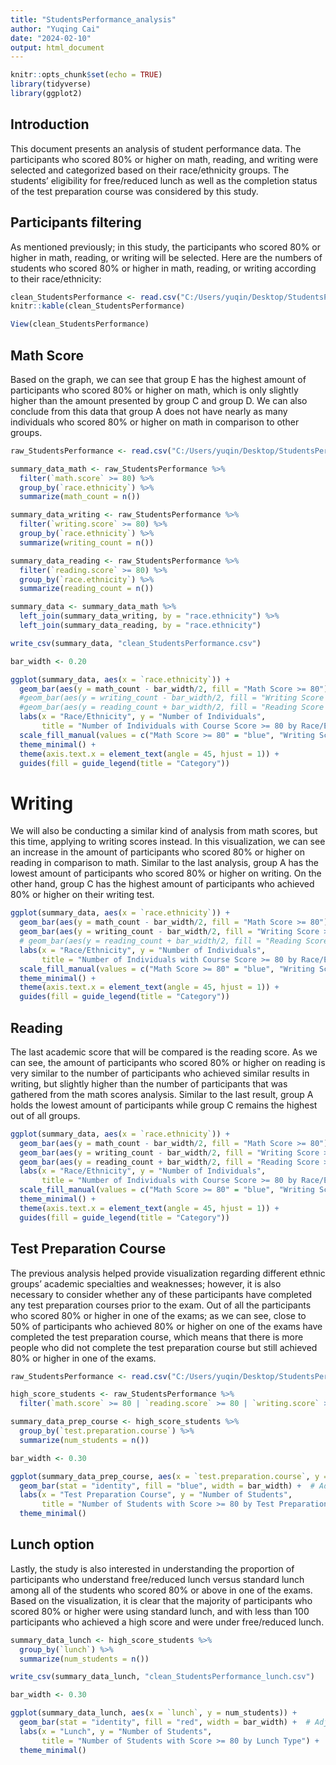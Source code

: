---
title: "StudentsPerformance_analysis"
author: "Yuqing Cai"
date: "2024-02-10"
output: html_document
---

```{r setup, include=FALSE}
knitr::opts_chunk$set(echo = TRUE)
library(tidyverse)
library(ggplot2)
```

## Introduction

This document presents an analysis of student performance data. The participants who scored 80% or higher on math, reading, and writing were selected and categorized based on their race/ethnicity groups. The students' eligibility for free/reduced lunch as well as the completion status of the test preparation course was considered by this study.



## Participants filtering
As mentioned previously; in this study, the participants who scored 80% or higher in math, reading, or writing will be selected. Here are the numbers of students who scored 80% or higher in math, reading, or writing according to their race/ethnicity:

```{r StudentsPerformance_read, echo=FALSE}
clean_StudentsPerformance <- read.csv("C:/Users/yuqin/Desktop/StudentsPerformance_Project/data_clean/clean_StudentsPerformance.csv")
knitr::kable(clean_StudentsPerformance)
```

```{r StudentsPerformance_show, echo=FALSE}
View(clean_StudentsPerformance)
```


## Math Score

Based on the graph, we can see that group E has the highest amount of participants who scored 80% or higher on math, which is only slightly higher than the amount presented by group C and group D. We can also conclude from this data that group A does not have nearly as many individuals who scored 80% or higher on math in comparison to other groups. 

```{r math, echo=FALSE, message=FALSE, warning=FALSE, paged.print=FALSE}
raw_StudentsPerformance <- read.csv("C:/Users/yuqin/Desktop/StudentsPerformance_Project/data_raw/raw_StudentsPerformance.csv")

summary_data_math <- raw_StudentsPerformance %>%
  filter(`math.score` >= 80) %>%
  group_by(`race.ethnicity`) %>%
  summarize(math_count = n())

summary_data_writing <- raw_StudentsPerformance %>%
  filter(`writing.score` >= 80) %>%
  group_by(`race.ethnicity`) %>%
  summarize(writing_count = n())

summary_data_reading <- raw_StudentsPerformance %>%
  filter(`reading.score` >= 80) %>%
  group_by(`race.ethnicity`) %>%
  summarize(reading_count = n())

summary_data <- summary_data_math %>%
  left_join(summary_data_writing, by = "race.ethnicity") %>%
  left_join(summary_data_reading, by = "race.ethnicity")

write_csv(summary_data, "clean_StudentsPerformance.csv")

bar_width <- 0.20

ggplot(summary_data, aes(x = `race.ethnicity`)) +
  geom_bar(aes(y = math_count - bar_width/2, fill = "Math Score >= 80"), stat = "identity", width = bar_width, position = position_nudge(x = -bar_width)) +
  #geom_bar(aes(y = writing_count - bar_width/2, fill = "Writing Score >= 80"), stat = "identity", width = bar_width) +
  #geom_bar(aes(y = reading_count + bar_width/2, fill = "Reading Score >= 80"), stat = "identity", width = bar_width, position = position_nudge(x = bar_width)) +
  labs(x = "Race/Ethnicity", y = "Number of Individuals",
       title = "Number of Individuals with Course Score >= 80 by Race/Ethnicity") +
  scale_fill_manual(values = c("Math Score >= 80" = "blue", "Writing Score >= 80" = "red", "Reading Score >= 80" = "green")) +
  theme_minimal() +
  theme(axis.text.x = element_text(angle = 45, hjust = 1)) +
  guides(fill = guide_legend(title = "Category"))

```


# Writing
We will also be conducting a similar kind of analysis from math scores, but this time, applying to writing scores instead. In this visualization, we can see an increase in the amount of participants who scored 80% or higher on reading in comparison to math. Similar to the last analysis, group A has the lowest amount of participants who scored 80% or higher on writing. On the other hand, group C has the highest amount of participants who achieved 80% or higher on their writing test.

```{r Writing, echo=FALSE}
ggplot(summary_data, aes(x = `race.ethnicity`)) +
  geom_bar(aes(y = math_count - bar_width/2, fill = "Math Score >= 80"), stat = "identity", width = bar_width, position = position_nudge(x = -bar_width)) +
  geom_bar(aes(y = writing_count - bar_width/2, fill = "Writing Score >= 80"), stat = "identity", width = bar_width) +
  # geom_bar(aes(y = reading_count + bar_width/2, fill = "Reading Score >= 80"), stat = "identity", width = bar_width, position = position_nudge(x = bar_width)) +
  labs(x = "Race/Ethnicity", y = "Number of Individuals",
       title = "Number of Individuals with Course Score >= 80 by Race/Ethnicity") +
  scale_fill_manual(values = c("Math Score >= 80" = "blue", "Writing Score >= 80" = "red", "Reading Score >= 80" = "green")) +
  theme_minimal() +
  theme(axis.text.x = element_text(angle = 45, hjust = 1)) +
  guides(fill = guide_legend(title = "Category"))
```


## Reading
The last academic score that will be compared is the reading score. As we can see, the amount of participants who scored 80% or higher on reading is very similar to the number of participants who achieved similar results in writing, but slightly higher than the number of participants that was gathered from the math scores analysis. Similar to the last result, group A holds the lowest amount of participants while group C remains the highest out of all groups.

```{r reading, echo=FALSE}
ggplot(summary_data, aes(x = `race.ethnicity`)) +
  geom_bar(aes(y = math_count - bar_width/2, fill = "Math Score >= 80"), stat = "identity", width = bar_width, position = position_nudge(x = -bar_width)) +
  geom_bar(aes(y = writing_count - bar_width/2, fill = "Writing Score >= 80"), stat = "identity", width = bar_width) +
  geom_bar(aes(y = reading_count + bar_width/2, fill = "Reading Score >= 80"), stat = "identity", width = bar_width, position = position_nudge(x = bar_width)) +
  labs(x = "Race/Ethnicity", y = "Number of Individuals",
       title = "Number of Individuals with Course Score >= 80 by Race/Ethnicity") +
  scale_fill_manual(values = c("Math Score >= 80" = "blue", "Writing Score >= 80" = "red", "Reading Score >= 80" = "green")) +
  theme_minimal() +
  theme(axis.text.x = element_text(angle = 45, hjust = 1)) +
  guides(fill = guide_legend(title = "Category"))
```

## Test Preparation Course
The previous analysis helped provide visualization regarding different ethnic groups' academic specialties and weaknesses; however, it is also necessary to consider whether any of these participants have completed any test preparation courses prior to the exam. Out of all the participants who scored 80% or higher in one of the exams; as we can see, close to 50% of participants who achieved 80% or higher on one of the exams have completed the test preparation course, which means that there is more people who did not complete the test preparation course but still achieved 80% or higher in one of the exams.


```{r StudentsPerformance_tpc, echo=FALSE}
raw_StudentsPerformance <- read.csv("C:/Users/yuqin/Desktop/StudentsPerformance_Project/data_raw/raw_StudentsPerformance.csv")

high_score_students <- raw_StudentsPerformance %>%
  filter(`math.score` >= 80 | `reading.score` >= 80 | `writing.score` >= 80)

summary_data_prep_course <- high_score_students %>%
  group_by(`test.preparation.course`) %>%
  summarize(num_students = n())

bar_width <- 0.30

ggplot(summary_data_prep_course, aes(x = `test.preparation.course`, y = num_students)) +
  geom_bar(stat = "identity", fill = "blue", width = bar_width) +  # Adjust the width here
  labs(x = "Test Preparation Course", y = "Number of Students",
       title = "Number of Students with Score >= 80 by Test Preparation Course Completion") +
  theme_minimal()

```


## Lunch option
Lastly, the study is also interested in understanding the proportion of participants who understand free/reduced lunch versus standard lunch among all of the students who scored 80% or above in one of the exams. Based on the visualization, it is clear that the majority of participants who scored 80% or higher were using standard lunch, and with less than 100 participants who achieved a high score and were under free/reduced lunch. 

```{r StudentsPerformance_lunch, echo=FALSE}
summary_data_lunch <- high_score_students %>%
  group_by(`lunch`) %>%
  summarize(num_students = n())

write_csv(summary_data_lunch, "clean_StudentsPerformance_lunch.csv")

bar_width <- 0.30  

ggplot(summary_data_lunch, aes(x = `lunch`, y = num_students)) +
  geom_bar(stat = "identity", fill = "red", width = bar_width) +  # Adjust the width here
  labs(x = "Lunch", y = "Number of Students",
       title = "Number of Students with Score >= 80 by Lunch Type") +
  theme_minimal()
```

